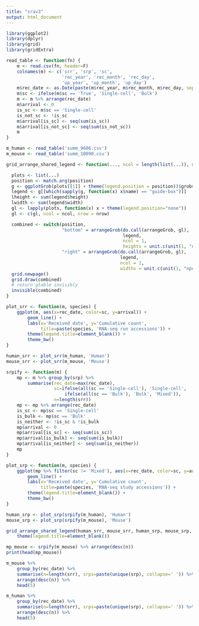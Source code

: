 ```yaml
---
title: "srav3"
output: html_document
---
```


```r
library(ggplot2)
library(dplyr)
library(grid)
library(gridExtra)
```

```r
read_table <- function(fn) {
    m <- read.csv(fn, header=F)
    colnames(m) <- c('srr', 'srp', 'sc',
                     'rec_year', 'rec_month', 'rec_day',
                     'up_year', 'up_month', 'up_day')
    m$rec_date <- as.Date(paste(m$rec_year, m$rec_month, m$rec_day, sep='.'), format='%Y.%m.%d')
    m$sc <- ifelse(m$sc == 'True', 'Single-cell', 'Bulk')
    m <- m %>% arrange(rec_date)
    m$arrival <- 0
    is_sc <- m$sc == 'Single-cell'
    is_not_sc <- !is_sc
    m$arrival[is_sc] <- seq(sum(is_sc))
    m$arrival[is_not_sc] <- seq(sum(is_not_sc))
    m
}

m_human <- read_table('summ_9606.csv')
m_mouse <- read_table('summ_10090.csv')
```

```r
grid_arrange_shared_legend <- function(..., ncol = length(list(...)), nrow = 1, position = c("bottom", "right")) {

  plots <- list(...)
  position <- match.arg(position)
  g <- ggplotGrob(plots[[1]] + theme(legend.position = position))$grobs
  legend <- g[[which(sapply(g, function(x) x$name) == "guide-box")]]
  lheight <- sum(legend$height)
  lwidth <- sum(legend$width)
  gl <- lapply(plots, function(x) x + theme(legend.position="none"))
  gl <- c(gl, ncol = ncol, nrow = nrow)

  combined <- switch(position,
                     "bottom" = arrangeGrob(do.call(arrangeGrob, gl),
                                            legend,
                                            ncol = 1,
                                            heights = unit.c(unit(1, "npc") - lheight, lheight)),
                     "right" = arrangeGrob(do.call(arrangeGrob, gl),
                                           legend,
                                           ncol = 2,
                                           widths = unit.c(unit(1, "npc") - lwidth, lwidth)))
  grid.newpage()
  grid.draw(combined)
  # return gtable invisibly
  invisible(combined)
}
```

```r
plot_srr <- function(m, species) {
    ggplot(m, aes(x=rec_date, color=sc, y=arrival)) +
        geom_line() +
        labs(x='Received date', y='Cumulative count',
             title=paste(species, 'RNA-seq run accessions')) +
        theme(legend.title=element_blank()) +
        theme_bw()
}   

human_srr <- plot_srr(m_human, 'Human')
mouse_srr <- plot_srr(m_mouse, 'Mouse')
```

```r
srpify <- function(m) {
    mp <- m %>% group_by(srp) %>%
        summarise(rec_date=max(rec_date),
                  sc=ifelse(all(sc == 'Single-cell'), 'Single-cell',
                      ifelse(all(sc == 'Bulk'), 'Bulk', 'Mixed')),
                  n=length(srr))
    mp <- mp %>% arrange(rec_date)
    is_sc <- mp$sc == 'Single-cell'
    is_bulk <- mp$sc == 'Bulk'
    is_neither <- !is_sc & !is_bulk
    mp$arrival <- 0
    mp$arrival[is_sc] <- seq(sum(is_sc))
    mp$arrival[is_bulk] <- seq(sum(is_bulk))
    mp$arrival[is_neither] <- seq(sum(is_neither))
    mp
}
```

```r
plot_srp <- function(m, species) {
    ggplot(mp %>% filter(sc != 'Mixed'), aes(x=rec_date, color=sc, y=arrival)) +
        geom_line() +
        labs(x='Received date', y='Cumulative count',
             title=paste(species, 'RNA-seq study accessions')) +
        theme(legend.title=element_blank()) +
        theme_bw()
}

human_srp <- plot_srp(srpify(m_human), 'Human')
mouse_srp <- plot_srp(srpify(m_mouse), 'Mouse')
```

```r
grid_arrange_shared_legend(human_srr, mouse_srr, human_srp, mouse_srp, nrow=2, ncol=2) +
    theme(legend.title=element_blank())
```

```r
mp_mouse <- srpify(m_mouse) %>% arrange(desc(n))
print(head(mp_mouse))
```

```r
m_mouse %>%
    group_by(rec_date) %>%
    summarise(n=length(srr), srps=paste(unique(srp), collapse=' ')) %>%
    arrange(desc(n)) %>%
    head(5)
```

```r
m_human %>%
    group_by(rec_date) %>%
    summarise(n=length(srr), srps=paste(unique(srp), collapse=' ')) %>%
    arrange(desc(n)) %>%
    head(5)
```

